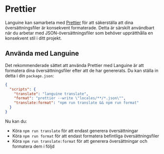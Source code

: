 # Prettier

Languine kan samarbeta med [Prettier](https://prettier.io/) för att säkerställa att dina översättningsfiler är konsekvent formaterade. Detta är särskilt användbart när du arbetar med JSON-översättningsfiler som behöver upprätthålla en konsekvent stil i ditt projekt.

## Använda med Languine

Det rekommenderade sättet att använda Prettier med Languine är att formatera dina översättningsfiler efter att de har genererats. Du kan ställa in detta i din `package.json`:

```json title="package.json"
{
  "scripts": {
    "translate": "languine translate",
    "format": "prettier --write \"locales/**/*.json\"",
    "translate:format": "npm run translate && npm run format"
  }
}
```

Nu kan du:
- Köra `npm run translate` för att endast generera översättningar
- Köra `npm run format` för att endast formatera befintliga översättningsfiler
- Köra `npm run translate:format` för att generera översättningar och formatera dem i följd
